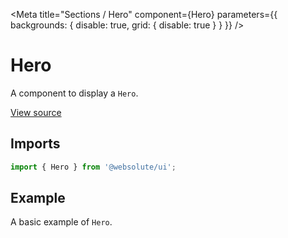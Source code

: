 
<Meta
  title="Sections / Hero"
  component={Hero}
  parameters={{ backgrounds: { disable: true, grid: { disable: true } } }}
/>

# Hero

A component to display a `Hero`.

[View source](https://github.com/actarian/turbo-mono/tree/main/packages/ui/src/sections/hero)

## Imports

```js
import { Hero } from '@websolute/ui';
```

## Example

A basic example of `Hero`.

<Canvas>
  <Story name="Hero">
    <Hero item={HeroDefaults.item} />
  </Story>
</Canvas>
